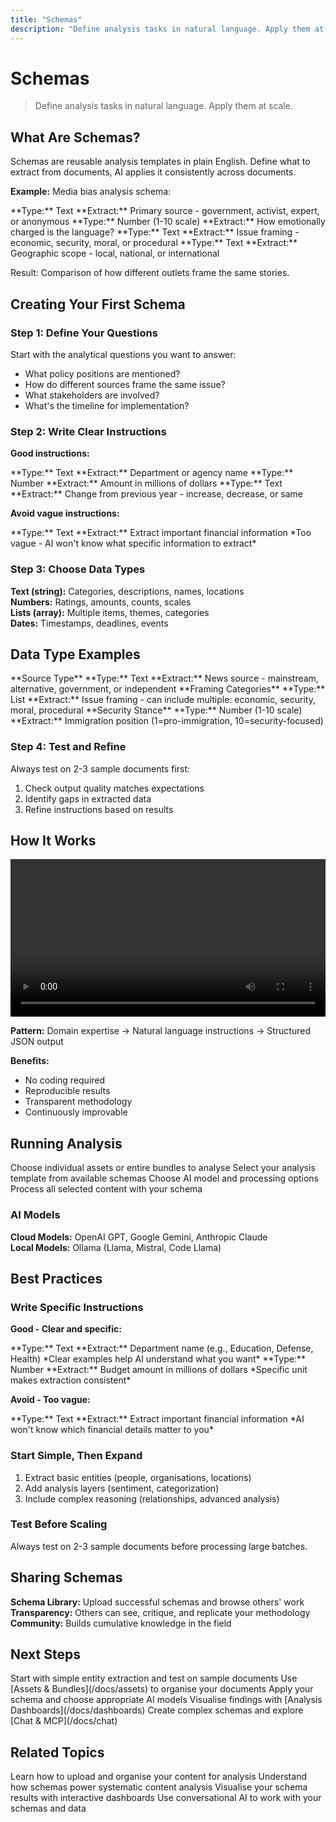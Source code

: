 ```yaml
---
title: "Schemas"
description: "Define analysis tasks in natural language. Apply them at scale."
---
```


# Schemas

> Define analysis tasks in natural language. Apply them at scale.

## What Are Schemas?

Schemas are reusable analysis templates in plain English. Define what to extract from documents, AI applies it consistently across documents.

**Example:** Media bias analysis schema:

<CardGroup cols={2}>
  <Card title="Source Type" icon="user">
    **Type:** Text  
    **Extract:** Primary source - government, activist, expert, or anonymous
  </Card>
  <Card title="Emotional Intensity" icon="heart">
    **Type:** Number (1-10 scale)  
    **Extract:** How emotionally charged is the language?
  </Card>
  <Card title="Framing" icon="frame">
    **Type:** Text  
    **Extract:** Issue framing - economic, security, moral, or procedural
  </Card>
  <Card title="Geographic Scope" icon="globe">
    **Type:** Text  
    **Extract:** Geographic scope - local, national, or international
  </Card>
</CardGroup>

Result: Comparison of how different outlets frame the same stories.

## Creating Your First Schema

### Step 1: Define Your Questions

Start with the analytical questions you want to answer:

- What policy positions are mentioned?
- How do different sources frame the same issue?
- What stakeholders are involved?
- What's the timeline for implementation?

### Step 2: Write Clear Instructions

**Good instructions:**

<CardGroup cols={3}>
  <Card title="Department" icon="building">
    **Type:** Text  
    **Extract:** Department or agency name
  </Card>
  <Card title="Amount (Millions)" icon="dollar-sign">
    **Type:** Number  
    **Extract:** Amount in millions of dollars
  </Card>
  <Card title="Change Type" icon="chart-line">
    **Type:** Text  
    **Extract:** Change from previous year - increase, decrease, or same
  </Card>
</CardGroup>

**Avoid vague instructions:**

<Card title="❌ Financial Info" icon="question">
  **Type:** Text  
  **Extract:** Extract important financial information  
  *Too vague - AI won't know what specific information to extract*
</Card>

### Step 3: Choose Data Types

**Text (string):** Categories, descriptions, names, locations  
**Numbers:** Ratings, amounts, counts, scales  
**Lists (array):** Multiple items, themes, categories  
**Dates:** Timestamps, deadlines, events

## Data Type Examples

<CardGroup cols={3}>
  <Card title="Text Example" icon="text">
    **Source Type**  
    **Type:** Text  
    **Extract:** News source - mainstream, alternative, government, or independent
  </Card>
  <Card title="List Example" icon="list">
    **Framing Categories**  
    **Type:** List  
    **Extract:** Issue framing - can include multiple: economic, security, moral, procedural
  </Card>
  <Card title="Number Example" icon="hashtag">
    **Security Stance**  
    **Type:** Number (1-10 scale)  
    **Extract:** Immigration position (1=pro-immigration, 10=security-focused)
  </Card>
</CardGroup>

### Step 4: Test and Refine

Always test on 2-3 sample documents first:
1. Check output quality matches expectations
2. Identify gaps in extracted data
3. Refine instructions based on results

## How It Works

<video controls width="100%">
  <source src="/images/schema-view-5.mp4" type="video/mp4" />
  Your browser does not support the video tag.
</video>

**Pattern:** Domain expertise → Natural language instructions → Structured JSON output

**Benefits:**
- No coding required
- Reproducible results
- Transparent methodology
- Continuously improvable

## Running Analysis

<Steps>
<Step title="Select Content">
Choose individual assets or entire bundles to analyse
</Step>
<Step title="Pick Schema">
Select your analysis template from available schemas
</Step>
<Step title="Configure Settings">
Choose AI model and processing options
</Step>
<Step title="Run Analysis">
Process all selected content with your schema
</Step>
</Steps>

### AI Models

**Cloud Models:** OpenAI GPT, Google Gemini, Anthropic Claude  
**Local Models:** Ollama (Llama, Mistral, Code Llama)

## Best Practices

### Write Specific Instructions

**Good - Clear and specific:**

<CardGroup cols={2}>
  <Card title="✓ Department" icon="building">
    **Type:** Text  
    **Extract:** Department name (e.g., Education, Defense, Health)  
    *Clear examples help AI understand what you want*
  </Card>
  <Card title="✓ Budget Amount" icon="dollar-sign">
    **Type:** Number  
    **Extract:** Budget amount in millions of dollars  
    *Specific unit makes extraction consistent*
  </Card>
</CardGroup>

**Avoid - Too vague:**

<Card title="❌ Financial Info" icon="circle-xmark">
  **Type:** Text  
  **Extract:** Extract important financial information  
  *AI won't know which financial details matter to you*
</Card>

### Start Simple, Then Expand

1. Extract basic entities (people, organisations, locations)
2. Add analysis layers (sentiment, categorization)
3. Include complex reasoning (relationships, advanced analysis)

### Test Before Scaling

<Warning>
Always test on 2-3 sample documents before processing large batches.
</Warning>

## Sharing Schemas

**Schema Library:** Upload successful schemas and browse others' work  
**Transparency:** Others can see, critique, and replicate your methodology  
**Community:** Builds cumulative knowledge in the field

## Next Steps

<Steps>
<Step title="Create Schema">
Start with simple entity extraction and test on sample documents
</Step>
<Step title="Upload Content">
Use [Assets & Bundles](/docs/assets) to organise your documents
</Step>
<Step title="Run Analysis">
Apply your schema and choose appropriate AI models
</Step>
<Step title="Explore Results">
Visualise findings with [Analysis Dashboards](/docs/dashboards)
</Step>
<Step title="Scale Up">
Create complex schemas and explore [Chat & MCP](/docs/chat)
</Step>
</Steps>

## Related Topics

<CardGroup cols={2}>
<Card title="Assets & Bundles" icon="folder" href="/docs/assets">
Learn how to upload and organise your content for analysis
</Card>
<Card title="Classification System" icon="cog" href="/docs/classification-system">
Understand how schemas power systematic content analysis
</Card>
<Card title="Analysis Dashboards" icon="chart-line" href="/docs/dashboards">
Visualise your schema results with interactive dashboards
</Card>
<Card title="Chat & MCP" icon="comments" href="/docs/chat">
Use conversational AI to work with your schemas and data
</Card>
</CardGroup>